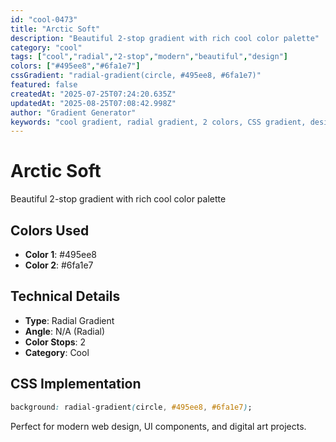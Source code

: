 ```yaml
---
id: "cool-0473"
title: "Arctic Soft"
description: "Beautiful 2-stop gradient with rich cool color palette"
category: "cool"
tags: ["cool","radial","2-stop","modern","beautiful","design"]
colors: ["#495ee8","#6fa1e7"]
cssGradient: "radial-gradient(circle, #495ee8, #6fa1e7)"
featured: false
createdAt: "2025-07-25T07:24:20.635Z"
updatedAt: "2025-08-25T07:08:42.998Z"
author: "Gradient Generator"
keywords: "cool gradient, radial gradient, 2 colors, CSS gradient, design, #495ee8, #6fa1e7"
---
```


# Arctic Soft

Beautiful 2-stop gradient with rich cool color palette

## Colors Used
- **Color 1**: #495ee8
- **Color 2**: #6fa1e7

## Technical Details
- **Type**: Radial Gradient
- **Angle**: N/A (Radial)
- **Color Stops**: 2
- **Category**: Cool

## CSS Implementation
```css
background: radial-gradient(circle, #495ee8, #6fa1e7);
```

Perfect for modern web design, UI components, and digital art projects.
